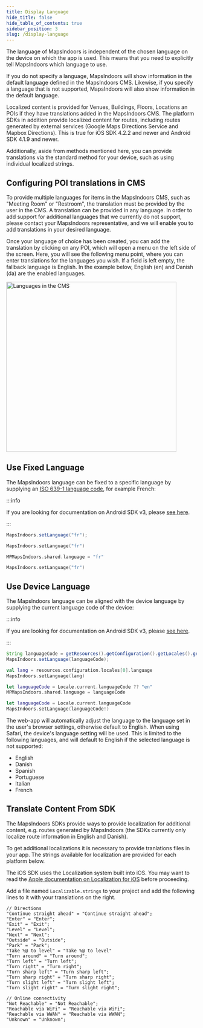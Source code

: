```yaml
---
title: Display Language
hide_title: false
hide_table_of_contents: true
sidebar_position: 3
slug: /display-language
---
```



The language of MapsIndoors is independent of the chosen language on the device on which the app is used. This means that you need to explicitly tell MapsIndoors which language to use.

If you do not specify a language, MapsIndoors will show information in the default language defined in the MapsIndoors CMS. Likewise, if you specify a language that is not supported, MapsIndoors will also show information in the default language.

Localized content is provided for Venues, Buildings, Floors, Locations an POIs if they have translations added in the MapsIndoors CMS. The platform SDKs in addition provide localized content for routes, including routes generated by external services (Google Maps Directions Service and Mapbox Directions). This is true for iOS SDK 4.2.2 and newer and Android SDK 4.1.9 and newer.

Additionally, aside from methods mentioned here, you can provide translations via the standard method for your device, such as using individual localized strings.

## Configuring POI translations in CMS

To provide multiple languages for items in the MapsIndoors CMS, such as "Meeting Room" or "Restroom", the translation must be provided by the user in the CMS. A translation can be provided in any language. In order to add support for additional languages that we currently do not support, please contact your MapsIndoors representative, and we will enable you to add translations in your desired language.

Once your language of choice has been created, you can add the translation by clicking on any POI, which will open a menu on the left side of the screen. Here, you will see the following menu point, where you can enter translations for the languages you wish. If a field is left empty, the fallback language is English. In the example below, English (en) and Danish (da) are the enabled languages.

<img src="/img/map/cms-languages.png" alt="Languages in the CMS" width="450"/>

## Use Fixed Language

The MapsIndoors language can be fixed to a specific language by supplying an [ISO 639-1 language code](https://en.wikipedia.org/wiki/List_of_ISO_639-1_codes), for example French:

<Tabs groupId="display-rules">
<TabItem value="android" label="Android v4" default>

:::info

If you are looking for documentation on Android SDK v3, please [see here](https://docs-legacy.mapsindoors.com/content/legacy/android_v3/).

:::

<Tabs groupId="display-rules-platform">
<TabItem value="java" label="Java" default>

```java
MapsIndoors.setLanguage("fr");
```


</TabItem>
<TabItem value="kotlin" label="Kotlin" default>

```kotlin
MapsIndoors.setLanguage("fr")
```

</TabItem>
</Tabs>

</TabItem>
<TabItem value="ios-v4" label="iOS v4">

```swift
MPMapsIndoors.shared.language = "fr"
```

</TabItem>
<TabItem value="ios-v3" label="iOS v3">

```swift
MapsIndoors.setLanguage("fr")
```

</TabItem>
</Tabs>

## Use Device Language

The MapsIndoors language can be aligned with the device language by supplying the current language code of the device:

<Tabs groupId="display-rules">
<TabItem value="android" label="Android v4" default>

:::info

If you are looking for documentation on Android SDK v3, please [see here](https://docs-legacy.mapsindoors.com/content/legacy/android_v3/).

:::

<Tabs groupId="display-rules-platform">
<TabItem value="java" label="Java" default>

```java
String languageCode = getResources().getConfiguration().getLocales().get(0).getLanguage();
MapsIndoors.setLanguage(languageCode);
```

</TabItem>
<TabItem value="kotlin" label="Kotlin" default>

```kotlin
val lang = resources.configuration.locales[0].language
MapsIndoors.setLanguage(lang)
```

</TabItem>
</Tabs>

</TabItem>
<TabItem value="ios-v4" label="iOS v4">

```swift
let languageCode = Locale.current.languageCode ?? "en"
MPMapsIndoors.shared.language = languageCode
```

</TabItem>
<TabItem value="ios-v3" label="iOS v3">

```swift
let languageCode = Locale.current.languageCode
MapsIndoors.setLanguage(languageCode!)
```

</TabItem>
<TabItem value="web" label="Web v4">

The web-app will automatically adjust the language to the language set in the user's browser settings, otherwise default to English. When using Safari, the device's language setting will be used. This is limited to the following languages, and will default to English if the selected language is not supported:

* English
* Danish
* Spanish
* Portuguese
* Italian
* French


</TabItem>
</Tabs>

## Translate Content From SDK

The MapsIndoors SDKs provide ways to provide localization for additional content, e.g. routes generated by MapsIndoors (the SDKs currently only localize route information in English and Danish).

To get additional localizations it is necessary to provide tranlations files in your app. The strings available for localization are provided for each platform below.

<Tabs groupId="localization">

<TabItem value="ios-v4" label="iOS v4">

The iOS SDK uses the Localization system built into iOS. You may want to read the [Apple documentation on Localization for iOS](https://developer.apple.com/documentation/xcode/localization) before proceeding.

Add a file named `Localizable.strings` to your project and add the following lines to it with your translations on the right.

```objc
// Directions
"Continue straight ahead" = "Continue straight ahead";
"Enter" = "Enter";
"Exit" = "Exit";
"Level" = "Level";
"Next" = "Next";
"Outside" = "Outside";
"Park" = "Park";
"Take %@ to level" = "Take %@ to level"
"Turn around" = "Turn around";
"Turn left" = "Turn left";
"Turn right" = "Turn right";
"Turn sharp left" = "Turn sharp left";
"Turn sharp right" = "Turn sharp right";
"Turn slight left" = "Turn slight left";
"Turn slight right" = "Turn slight right";

// Online connectivity
"Not Reachable" = "Not Reachable";
"Reachable via WiFi" = "Reachable via WiFi";
"Reachable via WWAN" = "Reachable via WWAN";
"Unknown" = "Unknown";

```

</TabItem>

</Tabs>
